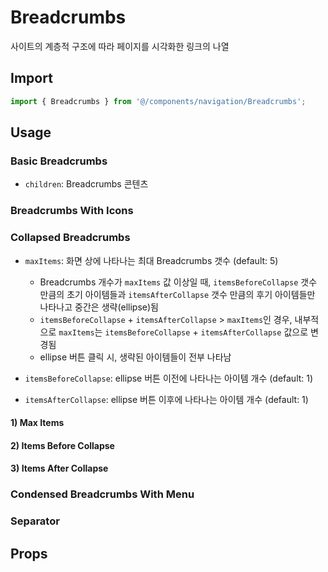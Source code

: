 
<Meta of={BreadcrumbsStories} />

# Breadcrumbs

사이트의 계층적 구조에 따라 페이지를 시각화한 링크의 나열

## Import

```js
import { Breadcrumbs } from '@/components/navigation/Breadcrumbs';
```

## Usage

### Basic Breadcrumbs

- `children`: Breadcrumbs 콘텐츠

<Canvas of={BreadcrumbsStories.BasicBreadcrumbs} />

### Breadcrumbs With Icons

<Canvas of={BreadcrumbsStories.BreadcrumbsWithIcons} />

### Collapsed Breadcrumbs

- `maxItems`: 화면 상에 나타나는 최대 Breadcrumbs 갯수 (default: 5)

  - Breadcrumbs 개수가 `maxItems` 값 이상일 때, `itemsBeforeCollapse` 갯수 만큼의 초기 아이템들과 `itemsAfterCollapse` 갯수 만큼의 후기 아이템들만 나타나고 중간은 생략(ellipse)됨
  - `itemsBeforeCollapse` + `itemsAfterCollapse` > `maxItems`인 경우, 내부적으로 `maxItems`는 `itemsBeforeCollapse` + `itemsAfterCollapse` 값으로 변경됨
  - ellipse 버튼 클릭 시, 생략된 아이템들이 전부 나타남

- `itemsBeforeCollapse`: ellipse 버튼 이전에 나타나는 아이템 개수 (default: 1)

- `itemsAfterCollapse`: ellipse 버튼 이후에 나타나는 아이템 개수 (default: 1)

#### 1) Max Items

<Canvas of={BreadcrumbsStories.MaxItems} />

#### 2) Items Before Collapse

<Canvas of={BreadcrumbsStories.ItemsBeforeCollapse} />

#### 3) Items After Collapse

<Canvas of={BreadcrumbsStories.ItemsAfterCollapse} />

### Condensed Breadcrumbs With Menu

<Canvas of={BreadcrumbsStories.CondensedBreadcrumbsWithMenu} />

### Separator

<Canvas of={BreadcrumbsStories.Separator} />

## Props

<ArgTypes of={BreadcrumbsStories} sort="alpha" />
